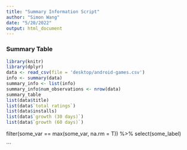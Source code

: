 ```yaml
---
title: "Summary Information Script"
author: "Simon Wang"
date: "5/20/2022"
output: html_document
---
```


### Summary Table

```r
library(knitr)
library(dplyr)
data <- read_csv(file = 'desktop/android-games.csv')
info <- summary(data)
summary_info <- list(info)
summary_info$num_observations <- nrow(data)
summary_table
list(data$title)
list(data$`total ratings`)
list(data$installs)
list(data$`growth (30 days)`)
list(data$`growth (60 days)`)

```

filter(some_var == max(some_var, na.rm = T)) %>%
    select(some_label)

```


